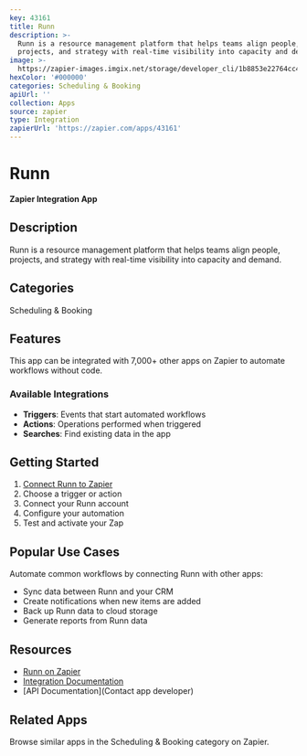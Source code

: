 ```yaml
---
key: 43161
title: Runn
description: >-
  Runn is a resource management platform that helps teams align people,
  projects, and strategy with real-time visibility into capacity and demand.
image: >-
  https://zapier-images.imgix.net/storage/developer_cli/1b8853e22764cc4fbef06f5137c31641.png?auto=format%2Ccompress&ixlib=python-3.0.0&q=50
hexColor: '#000000'
categories: Scheduling & Booking
apiUrl: ''
collection: Apps
source: zapier
type: Integration
zapierUrl: 'https://zapier.com/apps/43161'
---
```

# Runn

**Zapier Integration App**

## Description

Runn is a resource management platform that helps teams align people, projects, and strategy with real-time visibility into capacity and demand.

## Categories

Scheduling & Booking

## Features

This app can be integrated with 7,000+ other apps on Zapier to automate workflows without code.

### Available Integrations

- **Triggers**: Events that start automated workflows
- **Actions**: Operations performed when triggered
- **Searches**: Find existing data in the app

## Getting Started

1. [Connect Runn to Zapier](https://zapier.com/apps/43161)
2. Choose a trigger or action
3. Connect your Runn account
4. Configure your automation
5. Test and activate your Zap

## Popular Use Cases

Automate common workflows by connecting Runn with other apps:

- Sync data between Runn and your CRM
- Create notifications when new items are added
- Back up Runn data to cloud storage
- Generate reports from Runn data

## Resources

- [Runn on Zapier](https://zapier.com/apps/43161)
- [Integration Documentation](https://zapier.com/apps/43161/integrations)
- [API Documentation](Contact app developer)

## Related Apps

Browse similar apps in the Scheduling & Booking category on Zapier.
